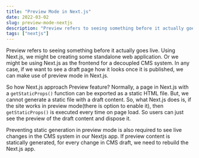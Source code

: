 ```yaml
---
title: "Preview Mode in Next.js"
date: 2022-03-02
slug: preview-mode-nextjs
description: "Preview refers to seeing something before it actually goes live. Using Next.js, we might be creating some standalone web application."
tags: ["nextjs"]
---
```


Preview refers to seeing something before it actually goes live. Using Next.js, we might be creating some standalone web application. Or we might be using Next.js as the frontend for a decoupled CMS system. In any case, if we want to see a draft page how it looks once it is published, we can make use of preview mode in Next.js.

So how Next.js approach Preview feature? Normally, a page in Next.js with a `getStaticProps()` function can be exported as a static HTML file. But, we cannot generate a static file with a draft content. So, what Next.js does is, if the site works in preview mode(there is option to enable it), then `getStaticProps()` is executed every time on page load. So users can just see the preview of the draft content and dispose it.

Preventing static generation in preview mode is also required to see live changes in the CMS system in our Nextjs app. If preview content is statically generated, for every change in CMS draft, we need to rebuild the Next.js app.

